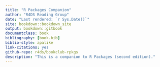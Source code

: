 ```yaml
--- 
title: "R Packages Companion"
author: "R4DS Reading Group"
date: "Last rendered: `r Sys.Date()`"
site: bookdown::bookdown_site
output: bookdown::gitbook
documentclass: book
bibliography: [book.bib]
biblio-style: apalike
link-citations: yes
github-repo: r4ds/bookclub-rpkgs
description: "This is a companion to R Packages (second edition)."
---
```

